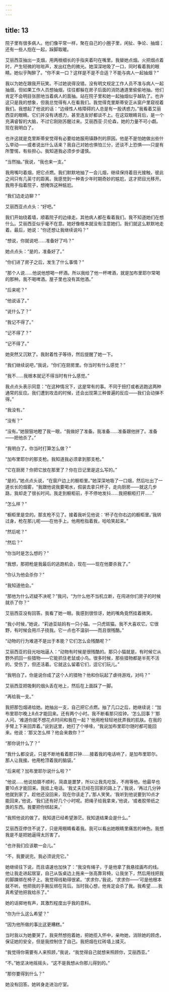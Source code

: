 ```yaml
---
---
---
```

title: 13
---




院子里有很多病人。他们像平常一样，聚在自己的小圈子里，闲扯、争论、抽烟；还有一些人抱在一起，跺脚取暖。

艾丽西亚抽出一支烟，用两根细长的手指夹着叼在嘴里。我替她点烟。火把烟点着时，产生轻微的咝咝声，发出红色的微光。她深深地吸了一口，同时看着我的眼睛。她似乎陶醉了。“你不来一口？这样是不是不合适？不能与病人一起抽烟？”

我以为她在跟我开玩笑。不过她说得没错。没有明文规定工作人员不准与病人一起抽烟，但如果工作人员想抽烟，往往都躲在房子后面的消防通道里偷偷地抽。他们肯定不会明目张胆地当着病人的面抽。站在院子里和她一起抽烟似乎越轨了。也许这只是我的想象，但我总觉得有人在看我们。我觉得克里斯蒂安正从窗户里窥视着我们。我想起了他说的话：“边缘性人格障碍的人总是有一股诱惑力。”我看着艾丽西亚的眼睛。它们并没有诱惑力，甚至连友好都谈不上。在这双眼睛背后，是一个充满睿智的大脑，不过它刚刚苏醒过来。艾丽西亚·贝伦森，她的力量不可小觑。现在我明白了。

也许这就是克里斯蒂安觉得有必要给她服用镇静剂的原因。他是不是怕她做出些什么举动——或者说出什么话来？我自己对她也惧怕三分，还谈不上恐惧——只是有所警惕，有些担心。我知道我必须步步谨慎。

“当然抽。”我说，“我也来一支。”

我用嘴叼着烟，把它点燃。我们默默地抽了一会儿烟，继续保持着目光接触，彼此之间只有几英寸的距离。我感觉到一种青少年时期奇妙的尴尬，这才把目光移开。我用手指着院子，想掩饰这种尴尬。

“我们边走边聊？”

艾丽西亚点点头：“好吧。”

我们开始绕着墙，顺着院子的边缘走。其他病人都在看着我们。我不知道她们在想什么。艾丽西亚似乎毫不在意。她好像根本就没有注意她们。我们就这么默默地走着。最后，她说：“你还想让我继续说吗？”

“想说，你就说吧……准备好了吗？”

她点点头：“是的，准备好了。”

“你们进了房子之后，发生了什么事情？”

“那个人说……他说他想喝一杯酒。所以我给了他一杯啤酒，就是加布里耶尔常喝的那种。我不喝啤酒。屋子里也没有其他酒。”

“后来呢？”

“他说话了。”

“说什么了？”

“我记不得了。”

“记不得了？”

“记不得了。”

她突然又沉默了。我耐着性子等待，然后提醒了她一下。

“我们继续说吧，”我说，“你们在厨房里。你当时有什么感觉？”

“我不……我根本就记不得当时有什么感觉。”

我点点头表示同意：“在这种情况下，这是常有的事。不同于扭打或者逃跑这两种通常的反应。我们遭到攻击的时候，还会出现第三种普遍的反应——我们会动弹不得。”

“我没有。”

“没有？”

“没有。”她狠狠地瞪了我一眼，“我做好了准备。我准备……准备跟他拼了。准备——把他杀了。”

“我明白了。你当时打算怎么做？”

“加布里耶尔的那支枪。我知道我必须拿到那支枪。”

“它在厨房？你把它放在那里了？你在日记里是这么写的。”

“是的，”她点点头说，“在窗户边上的橱柜里。”她深深地吸了一口烟，然后吐出了一道长长的烟雾，“我跟他说我要喝水，假装去拿只杯子，走向厨房——就这几步路，我却走了很长时间。我走到橱柜前，手不停地发抖……我把橱柜打开……”

“怎么样？”

“橱柜里是空的。那支枪不见了。接着我听见他说：‘杯子在你右边的橱柜里。’我转过身，枪在那儿呢——在他手上。他用枪指着我，哈哈笑起来。”

“然后呢？”

“然后？”

“你当时是怎么想的？”

“我想，那把枪是我最后的逃跑机会，现在——现在他要杀我了。”

“你认为他会杀你？”

“我知道他会。”

“那他为什么迟疑不决呢？”我问，“为什么他不当机立断，在闯进你们房子的时候就杀了你？”

艾丽西亚没有回答。我看了她一眼。我感到很惊讶，她的嘴角竟然挂着微笑。

“我小时候，”她说，“莉迪亚姑妈有一只小猫。一只虎斑猫。我不大喜欢它。它很野，有时候会用爪子挠我。它一点也不温驯——而且很残酷。”

“动物的行为难道不是出于本能？它们怎么会残酷呢？”

艾丽西亚的目光咄咄逼人：“动物有时候是很残酷的。那只小猫就是。有时候它从野外抓回一些猎物——它能抓住老鼠或小鸟。很多时候，那些猎物都是半死不活的。受伤了，但还活着。它就这么留着它们，逗它们玩儿。”

“我明白了。你是说你成了这个人的猎物？他和你玩起了虐待游戏，对吗？”

艾丽西亚把吸剩的烟头丢在地上，然后在上面踩了一脚。

“再给我一支。”

我把那包烟递给她。她抽出一支，自己把它点燃。抽了几口之后，她继续说：“加布里耶尔晚上8点才能回来。还有两个小时。我不断看那只挂钟。‘怎么回事？’那人问，‘难道你就不想花点时间和我在一起？’他用枪轻轻地抚弄我的肌肤。在我的手臂上下来回弄着。”说到这里，她打了个哆嗦，“我说加布里耶尔随时都可能回来。他说：‘那又怎么样？他会来救你？’”

“那你说什么了？”

“我什么都没说，只是不断地看着那只钟……接着我的电话响了，是加布里耶尔。那人让我接。他用枪顶着我的脑袋。”

“后来呢？加布里耶尔说什么啦？”

“他说……他说拍摄不顺利，简直是噩梦，所以让我先吃饭，不用等他。他最早也要10点才能回来。我挂上电话。‘我丈夫已经在回家的路上了，’我说，‘再过几分钟他就到家了。趁他还没回来，现在你该走了。’那人笑笑。‘我听到他说要到10点才能回来，’他说，‘我们还有好几个小时呢。把绳子给我拿来，’他说，‘或者胶带纸之类的东西。我要把你绑起来。’

“我照他说的做了。我知道已经希望渺茫。我知道结果会是什么。”

艾丽西亚停住不说了，只是用眼睛看着我。我可以看出她眼睛里痛苦的神色。我想我是不是把她逼得太厉害了。

“也许我们应该歇一会儿。”

“不，我要说完。我必须说完它。”

她继续往下说，而且语速也加快了：“我没有绳子，于是他拿了我悬挂画布的线。他让我走进起居室，自己从饭桌边上拖来一张高靠背椅，让我坐下，然后用线把我的脚踝绑在椅子上。我觉得线勒得很紧。‘求求你，’我说，‘求求你——’可是他根本就不听。他把我的手腕反绑在背后。当时我心想，他肯定会杀了我。我希望……我真希望他把我给杀了。”

她的话掷地有声，其激烈程度出乎我的意料。

“你为什么这么希望？”

“因为他所做的事比这更糟糕。”

当时我以为她要哭了。我突然想抱着她，把她揽入怀中，亲吻她，消除她的顾虑，保证她的安全，但是我控制住了自己。我把烟在红砖墙上揉灭。

“我觉得你需要有人来照顾，”我说，“我觉得自己就想来照顾你，艾丽西亚。”

“不。”她坚决地摇摇头，“这不是我想从你那儿得到的。”

“那你要得到什么？”

她没有回答。她转身走进治疗室。